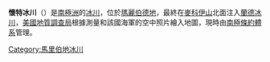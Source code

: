 {{coord|75|45|S|140|50|W|region:AQ_type:landmark_source:gnis|display=title}}

'''懷特冰川'''（{{lang-en|White Glacier}}）是[[南極洲|南極洲]]的[[冰川|冰川]]，位於[[瑪麗伯德地|瑪麗伯德地]]，最終在[[麥科伊山|麥科伊山]]北面注入[[蘭德冰川|蘭德冰川]]，[[美國地質調查局|美國地質調查局]]根據測量和該國海軍的空中照片繪入地圖，現時由[[南極條約體系|南極條約體系]]管理。

{{DEFAULTSORT:White Glacier}}
[[Category:馬里伯地冰川|Category:馬里伯地冰川]]


{{MarieByrdLand-geo-stub}}